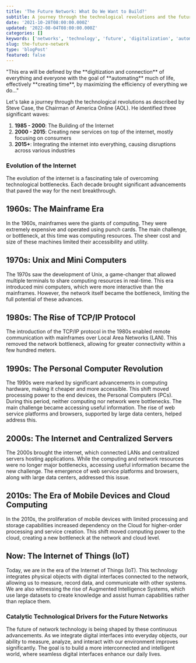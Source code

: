 ```yaml
---
title: 'The Future Network: What Do We Want to Build?'
subtitle: A journey through the technological revolutions and the future of network technology
date: '2021-10-28T08:00:00.000Z'
updated: '2022-08-04T08:00:00.000Z'
categories: []
keywords: ['networks', 'technology', 'future', 'digitalization', 'automation']
slug: the-future-network
type: 'blogPost'
featured: false
---
```


<Callout label="Marcus Welden, Bell Labs:" variant="info">
  "This era will be defined by the **digitization and connection** of everything
  and everyone with the goal of **automating** much of life, effectively
  **creating time**, by maximizing the efficiency of everything we do..."
</Callout>

Let's take a journey through the technological revolutions as described by Steve Case, the Chairman of America Online (AOL). He identified three significant waves:

1. **1985 - 2000**: The Building of the Internet
2. **2000 - 2015**: Creating new services on top of the internet, mostly focusing on consumers
3. **2015+**: Integrating the internet into everything, causing disruptions across various industries

### Evolution of the Internet

The evolution of the internet is a fascinating tale of overcoming technological bottlenecks. Each decade brought significant advancements that paved the way for the next breakthrough.

## 1960s: The Mainframe Era

In the 1960s, mainframes were the giants of computing. They were extremely expensive and operated using punch cards. The main challenge, or bottleneck, at this time was computing resources. The sheer cost and size of these machines limited their accessibility and utility.

## 1970s: Unix and Mini Computers

The 1970s saw the development of Unix, a game-changer that allowed multiple terminals to share computing resources in real-time. This era introduced mini computers, which were more interactive than the mainframes. However, the network itself became the bottleneck, limiting the full potential of these advances.

## 1980s: The Rise of TCP/IP Protocol

The introduction of the TCP/IP protocol in the 1980s enabled remote communication with mainframes over Local Area Networks (LAN). This removed the network bottleneck, allowing for greater connectivity within a few hundred meters.

## 1990s: The Personal Computer Revolution

The 1990s were marked by significant advancements in computing hardware, making it cheaper and more accessible. This shift moved processing power to the end devices, the Personal Computers (PCs). During this period, neither computing nor network were bottlenecks. The main challenge became accessing useful information. The rise of web service platforms and browsers, supported by large data centers, helped address this.

## 2000s: The Internet and Centralized Servers

The 2000s brought the internet, which connected LANs and centralized servers hosting applications. While the computing and network resources were no longer major bottlenecks, accessing useful information became the new challenge. The emergence of web service platforms and browsers, along with large data centers, addressed this issue.

## 2010s: The Era of Mobile Devices and Cloud Computing

In the 2010s, the proliferation of mobile devices with limited processing and storage capabilities increased dependency on the Cloud for higher-order processing and service creation. This shift moved computing power to the cloud, creating a new bottleneck at the network and cloud level.

## Now: The Internet of Things (IoT)

Today, we are in the era of the Internet of Things (IoT). This technology integrates physical objects with digital interfaces connected to the network, allowing us to measure, record data, and communicate with other systems. We are also witnessing the rise of Augmented Intelligence Systems, which use large datasets to create knowledge and assist human capabilities rather than replace them.

### Catalytic Technological Drivers for the Future Networks

The future of network technology is being shaped by these continuous advancements. As we integrate digital interfaces into everyday objects, our ability to measure, analyze, and interact with our environment improves significantly. The goal is to build a more interconnected and intelligent world, where seamless digital interfaces enhance our daily lives.
